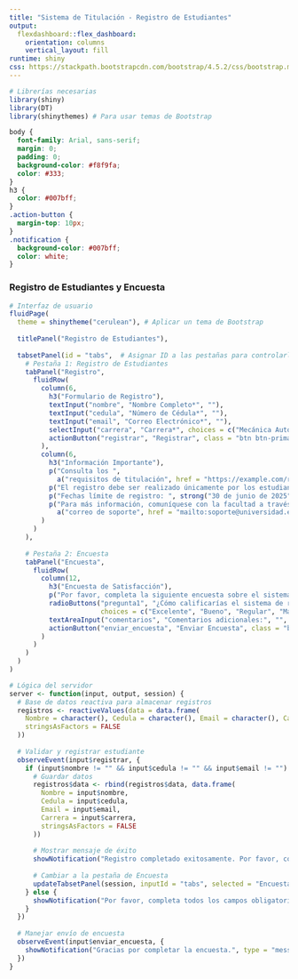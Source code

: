 ---
title: "Sistema de Titulación - Registro de Estudiantes"
output: 
  flexdashboard::flex_dashboard:
    orientation: columns
    vertical_layout: fill
runtime: shiny
css: https://stackpath.bootstrapcdn.com/bootstrap/4.5.2/css/bootstrap.min.css
---

```{r setup_librerias, include=FALSE} 
# Librerías necesarias
library(shiny)
library(DT)
library(shinythemes) # Para usar temas de Bootstrap
```

```{css styles, echo=FALSE}
body {
  font-family: Arial, sans-serif;
  margin: 0;
  padding: 0;
  background-color: #f8f9fa;
  color: #333;
}
h3 {
  color: #007bff;
}
.action-button {
  margin-top: 10px;
}
.notification {
  background-color: #007bff;
  color: white;
}
```

### Registro de Estudiantes y Encuesta

```{r}
# Interfaz de usuario
fluidPage(
  theme = shinytheme("cerulean"), # Aplicar un tema de Bootstrap
  
  titlePanel("Registro de Estudiantes"),
  
  tabsetPanel(id = "tabs",  # Asignar ID a las pestañas para controlarlas dinámicamente
    # Pestaña 1: Registro de Estudiantes
    tabPanel("Registro",
      fluidRow(
        column(6,
          h3("Formulario de Registro"),
          textInput("nombre", "Nombre Completo*", ""),
          textInput("cedula", "Número de Cédula*", ""),
          textInput("email", "Correo Electrónico*", ""),
          selectInput("carrera", "Carrera*", choices = c("Mecánica Automotriz", "Mecatrónica", "Contabilidad")),
          actionButton("registrar", "Registrar", class = "btn btn-primary")
        ),
        column(6,
          h3("Información Importante"),
          p("Consulta los ", 
            a("requisitos de titulación", href = "https://example.com/requisitos", target = "_blank"), "."),
          p("El registro debe ser realizado únicamente por los estudiantes."),
          p("Fechas límite de registro: ", strong("30 de junio de 2025"), "."),
          p("Para más información, comuníquese con la facultad a través de nuestro ",
            a("correo de soporte", href = "mailto:soporte@universidad.edu.ec"), ".")
        )
      )
    ),
    
    # Pestaña 2: Encuesta
    tabPanel("Encuesta",
      fluidRow(
        column(12,
          h3("Encuesta de Satisfacción"),
          p("Por favor, completa la siguiente encuesta sobre el sistema de registro."),
          radioButtons("pregunta1", "¿Cómo calificarías el sistema de registro?", 
                       choices = c("Excelente", "Bueno", "Regular", "Malo")),
          textAreaInput("comentarios", "Comentarios adicionales:", "", placeholder = "Escribe aquí tus comentarios..."),
          actionButton("enviar_encuesta", "Enviar Encuesta", class = "btn btn-success")
        )
      )
    )
  )
)
```

```{r server_librerias, include=FALSE}
# Lógica del servidor
server <- function(input, output, session) {
  # Base de datos reactiva para almacenar registros
  registros <- reactiveValues(data = data.frame(
    Nombre = character(), Cedula = character(), Email = character(), Carrera = character(),
    stringsAsFactors = FALSE
  ))
  
  # Validar y registrar estudiante
  observeEvent(input$registrar, {
    if (input$nombre != "" && input$cedula != "" && input$email != "") {
      # Guardar datos
      registros$data <- rbind(registros$data, data.frame(
        Nombre = input$nombre,
        Cedula = input$cedula,
        Email = input$email,
        Carrera = input$carrera,
        stringsAsFactors = FALSE
      ))
      
      # Mostrar mensaje de éxito
      showNotification("Registro completado exitosamente. Por favor, completa la encuesta.", type = "message")
      
      # Cambiar a la pestaña de Encuesta
      updateTabsetPanel(session, inputId = "tabs", selected = "Encuesta")
    } else {
      showNotification("Por favor, completa todos los campos obligatorios.", type = "error")
    }
  })
  
  # Manejar envío de encuesta
  observeEvent(input$enviar_encuesta, {
    showNotification("Gracias por completar la encuesta.", type = "message")
  })
}
```